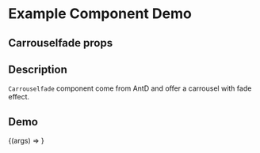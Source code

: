 
<Meta title="Example/Carrouselfade" component={Carrouselfade} />

# Example Component Demo

## Carrouselfade props
<Props of={Carrouselfade} />

## Description

`Carrouselfade` component come from AntD and offer a carrousel with fade effect.

## Demo

<Canvas>
  <Story name="Example Carrouselfade">
    {(args) => <Carrouselfade {...args} />}
  </Story>
</Canvas>
